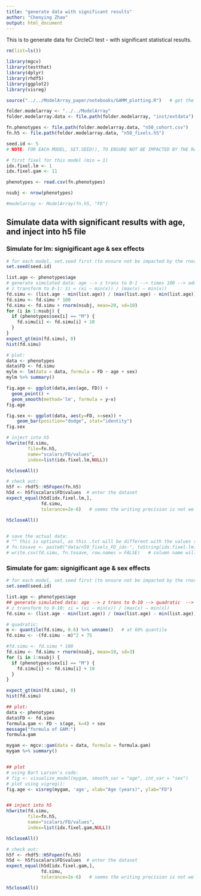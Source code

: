 ```yaml
---
title: "generate data with significant results"
author: "Chenying Zhao"
output: html_document
---
```


This is to generate data for CircleCI test - with significant statistical results. 

```r
rm(list=ls())

library(mgcv)
library(testthat)
library(dplyr)
library(rhdf5)
library(ggplot2)
library(visreg)

source("../../ModelArray_paper/notebooks/GAMM_plotting.R")   # get the function for plotting GAM

folder.modelarray <- "../../ModelArray"
folder.modelarray.data <- file.path(folder.modelarray, "inst/extdata")

fn.phenotypes <- file.path(folder.modelarray.data, "n50_cohort.csv")
fn.h5 <- file.path(folder.modelarray.data, "n50_fixels.h5")

seed.id <- 5
# NOTE: FOR EACH MODEL, SET.SEED(), TO ENSURE NOT BE IMPACTED BY THE RANDOM GENERATOR IN PREVIOUS MODEL!!

# first fixel for this model (min = 1)
idx.fixel.lm <- 1 
idx.fixel.gam <- 11
```

```r
phenotypes <- read.csv(fn.phenotypes)

nsubj <- nrow(phenotypes)

#modelarray <- ModelArray(fn.h5, "FD")

```

## Simulate data with significant results with age, and inject into h5 file
### Simulate for lm: signigificant age & sex effects
```r
# for each model, set.seed first (to ensure not be impacted by the rnorm in previous model)
set.seed(seed.id)

list.age <- phenotypes$age
# generate simulated data: age --> z trans to 0-1 --> times 100 --> add noise --> if M, +10
# z transform to 0-1: zi = (xi – min(x)) / (max(x) – min(x))
fd.simu <- (list.age - min(list.age)) / (max(list.age) - min(list.age))
fd.simu <- fd.simu * 100
fd.simu <- fd.simu + rnorm(nsubj, mean=20, sd=10)
for (i in 1:nsubj) {
  if (phenotypes$sex[i] == "M") {
    fd.simu[i] <- fd.simu[i] + 10
  }
}
expect_gt(min(fd.simu), 0)
hist(fd.simu)

# plot:
data <- phenotypes
data$FD <- fd.simu
mylm <- lm(data = data, formula = FD ~ age + sex)
mylm %>% summary()

fig.age <- ggplot(data,aes(age, FD)) +
  geom_point() +
  geom_smooth(method='lm', formula = y~x)
fig.age

fig.sex <- ggplot(data, aes(y=FD, x=sex)) + 
    geom_bar(position="dodge", stat="identity")
fig.sex

# inject into h5
h5write(fd.simu, 
        file=fn.h5,
        name="scalars/FD/values", 
        index=list(idx.fixel.lm,NULL))

h5closeAll()

# check out:
h5f <- rhdf5::H5Fopen(fn.h5)
h5d <- h5f$scalars$FD$values  # enter the dataset
expect_equal(h5d[idx.fixel.lm,],
             fd.simu,
             tolerance=2e-6)   # seems the writing precision is not well...

h5closeAll()


# save the actual data: 
# ^^ this is optional, as this .txt will be different with the values saved into the .h5 (see above), so making the results a bit off too. Therefore not to use this .txt
# fn.tosave <- paste0("data/n50_fixels_FD_idx-", toString(idx.fixel.lm), ".txt")
# write.csv(fd.simu, fn.tosave, row.names = FALSE)   # column name will be "x"; cannot without any column name..

```

### Simulate for gam: signigificant age & sex effects
```r
# for each model, set.seed first (to ensure not be impacted by the rnorm in previous model)
set.seed(seed.id)

list.age <- phenotypes$age
## generate simulated data: age --> z trans to 0-10 --> quadratic  --> times 100 --> add noise --> if M, +10
# z transform to 0-10: zi = (xi – min(x)) / (max(x) – min(x))
fd.simu <- (list.age - min(list.age)) / (max(list.age) - min(list.age)) * 10

# quadratic:
m <- quantile(fd.simu, 0.6) %>% unname()   # at 60% quantile
fd.simu <- -(fd.simu - m)^2 + 75

#fd.simu <- fd.simu * 100
fd.simu <- fd.simu + rnorm(nsubj, mean=10, sd=3)
for (i in 1:nsubj) {
  if (phenotypes$sex[i] == "M") {
    fd.simu[i] <- fd.simu[i] + 10
  }
}

expect_gt(min(fd.simu), 0)
hist(fd.simu)

## plot:
data <- phenotypes
data$FD <- fd.simu
formula.gam <- FD ~ s(age, k=4) + sex
message("formula of GAM:")
formula.gam

mygam <- mgcv::gam(data = data, formula = formula.gam)
mygam %>% summary()


## plot 
# using Bart Larsen's code:
# fig <- visualize_model(mygam, smooth_var = "age", int_var = "sex")   # error: object 'theseLabs' not found ??
# plot using vigreg():
fig.age <- visreg(mygam, 'age', xlab="Age (years)", ylab="FD")


## inject into h5
h5write(fd.simu, 
        file=fn.h5,
        name="scalars/FD/values", 
        index=list(idx.fixel.gam,NULL))

h5closeAll()

# check out:
h5f <- rhdf5::H5Fopen(fn.h5)
h5d <- h5f$scalars$FD$values  # enter the dataset
expect_equal(h5d[idx.fixel.gam,],
             fd.simu,
             tolerance=2e-6)   # seems the writing precision is not well...

h5closeAll()
```
